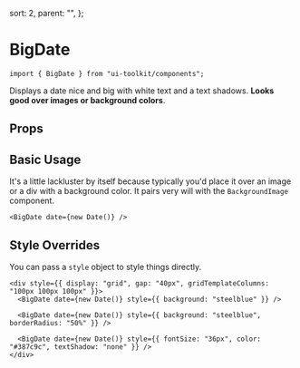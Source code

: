 
  sort: 2,
  parent: "",
};

# BigDate

```tsx
import { BigDate } from "ui-toolkit/components";
```

Displays a date nice and big with white text and a text shadows. <b>Looks good over images or
background colors</b>.

<Showcase>
  <div style={{ display: "grid", gap: "40px", gridTemplateColumns: "100px 100px 100px 100px" }}>
    <BigDate date={new Date()} />
    <BigDate date={new Date()} style={{ background: "steelblue" }} />
    <BigDate date={new Date()} style={{ background: "steelblue", borderRadius: "50%" }} />
    <BigDate date={new Date()} style={{ fontSize: "36px", color: "#387c9c", textShadow: "none" }} />
  </div>
</Showcase>

## Props

<PropsTable name="BigDateProps" />

## Basic Usage

It's a little lackluster by itself because typically you'd place it over an image or a div with a background color.
It pairs very will with the `BackgroundImage` component.

```tsx live=true
<BigDate date={new Date()} />
```

## Style Overrides

You can pass a `style` object to style things directly.

```tsx live=true
<div style={{ display: "grid", gap: "40px", gridTemplateColumns: "100px 100px 100px" }}>
  <BigDate date={new Date()} style={{ background: "steelblue" }} />

  <BigDate date={new Date()} style={{ background: "steelblue", borderRadius: "50%" }} />

  <BigDate date={new Date()} style={{ fontSize: "36px", color: "#387c9c", textShadow: "none" }} />
</div>
```
